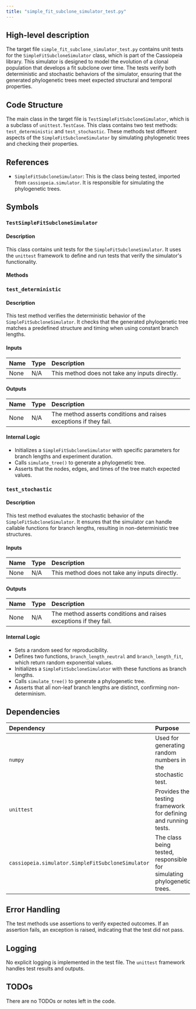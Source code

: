 ```yaml
---
title: "simple_fit_subclone_simulator_test.py"
---
```


## High-level description

The target file `simple_fit_subclone_simulator_test.py` contains unit tests for the `SimpleFitSubcloneSimulator` class, which is part of the Cassiopeia library. This simulator is designed to model the evolution of a clonal population that develops a fit subclone over time. The tests verify both deterministic and stochastic behaviors of the simulator, ensuring that the generated phylogenetic trees meet expected structural and temporal properties.

## Code Structure

The main class in the target file is `TestSimpleFitSubcloneSimulator`, which is a subclass of `unittest.TestCase`. This class contains two test methods: `test_deterministic` and `test_stochastic`. These methods test different aspects of the `SimpleFitSubcloneSimulator` by simulating phylogenetic trees and checking their properties.

## References

- `SimpleFitSubcloneSimulator`: This is the class being tested, imported from `cassiopeia.simulator`. It is responsible for simulating the phylogenetic trees.

## Symbols

### `TestSimpleFitSubcloneSimulator`
#### Description
This class contains unit tests for the `SimpleFitSubcloneSimulator`. It uses the `unittest` framework to define and run tests that verify the simulator's functionality.

#### Methods

### `test_deterministic`
#### Description
This test method verifies the deterministic behavior of the `SimpleFitSubcloneSimulator`. It checks that the generated phylogenetic tree matches a predefined structure and timing when using constant branch lengths.

#### Inputs
| Name | Type | Description |
|:-----|:-----|:------------|
| None | N/A  | This method does not take any inputs directly. |

#### Outputs
| Name | Type | Description |
|:-----|:-----|:------------|
| None | N/A  | The method asserts conditions and raises exceptions if they fail. |

#### Internal Logic
- Initializes a `SimpleFitSubcloneSimulator` with specific parameters for branch lengths and experiment duration.
- Calls `simulate_tree()` to generate a phylogenetic tree.
- Asserts that the nodes, edges, and times of the tree match expected values.

### `test_stochastic`
#### Description
This test method evaluates the stochastic behavior of the `SimpleFitSubcloneSimulator`. It ensures that the simulator can handle callable functions for branch lengths, resulting in non-deterministic tree structures.

#### Inputs
| Name | Type | Description |
|:-----|:-----|:------------|
| None | N/A  | This method does not take any inputs directly. |

#### Outputs
| Name | Type | Description |
|:-----|:-----|:------------|
| None | N/A  | The method asserts conditions and raises exceptions if they fail. |

#### Internal Logic
- Sets a random seed for reproducibility.
- Defines two functions, `branch_length_neutral` and `branch_length_fit`, which return random exponential values.
- Initializes a `SimpleFitSubcloneSimulator` with these functions as branch lengths.
- Calls `simulate_tree()` to generate a phylogenetic tree.
- Asserts that all non-leaf branch lengths are distinct, confirming non-determinism.

## Dependencies

| Dependency | Purpose |
|:-----------|:--------|
| `numpy` | Used for generating random numbers in the stochastic test. |
| `unittest` | Provides the testing framework for defining and running tests. |
| `cassiopeia.simulator.SimpleFitSubcloneSimulator` | The class being tested, responsible for simulating phylogenetic trees. |

## Error Handling

The test methods use assertions to verify expected outcomes. If an assertion fails, an exception is raised, indicating that the test did not pass.

## Logging

No explicit logging is implemented in the test file. The `unittest` framework handles test results and outputs.

## TODOs

There are no TODOs or notes left in the code.